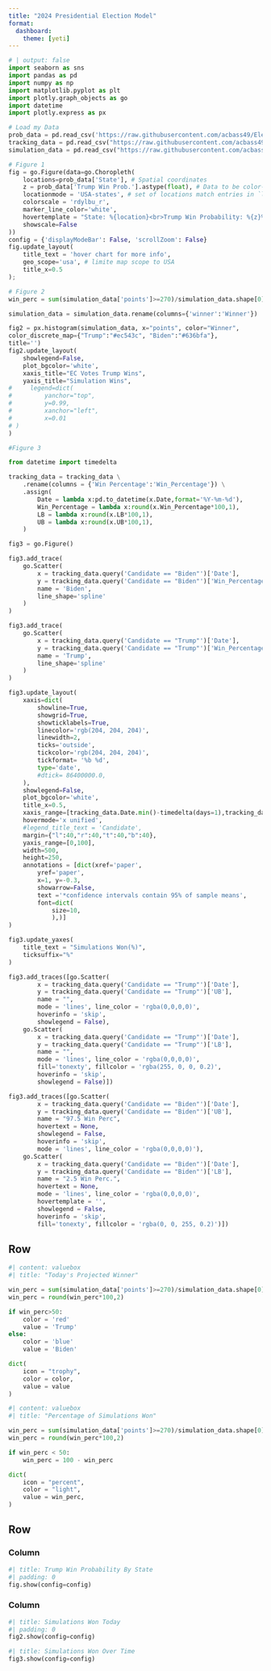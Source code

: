 ```yaml
---
title: "2024 Presidential Election Model"
format: 
  dashboard:
    theme: [yeti]
---
```



```python
# | output: false
import seaborn as sns
import pandas as pd
import numpy as np
import matplotlib.pyplot as plt
import plotly.graph_objects as go
import datetime
import plotly.express as px

# Load my Data
prob_data = pd.read_csv('https://raw.githubusercontent.com/acbass49/Election2024/main/data/state_probabilities.csv')
tracking_data = pd.read_csv("https://raw.githubusercontent.com/acbass49/Election2024/main/data/tracking_data.csv")
simulation_data = pd.read_csv("https://raw.githubusercontent.com/acbass49/Election2024/main/data/simulation_data.csv")

# Figure 1
fig = go.Figure(data=go.Choropleth(
    locations=prob_data['State'], # Spatial coordinates
    z = prob_data['Trump Win Prob.'].astype(float), # Data to be color-coded
    locationmode = 'USA-states', # set of locations match entries in `locations`
    colorscale = 'rdylbu_r',
    marker_line_color='white',
    hovertemplate = "State: %{location}<br>Trump Win Probability: %{z}%<extra></extra>",
    showscale=False
))
config = {'displayModeBar': False, 'scrollZoom': False}
fig.update_layout(
    title_text = 'hover chart for more info',
    geo_scope='usa', # limite map scope to USA
    title_x=0.5
);

# Figure 2
win_perc = sum(simulation_data['points']>=270)/simulation_data.shape[0]

simulation_data = simulation_data.rename(columns={'winner':'Winner'})

fig2 = px.histogram(simulation_data, x="points", color="Winner",
color_discrete_map={"Trump":"#ec543c", "Biden":"#636bfa"},
title='')
fig2.update_layout(
    showlegend=False,
    plot_bgcolor='white',
    xaxis_title="EC Votes Trump Wins",
    yaxis_title="Simulation Wins",
#     legend=dict(
#         yanchor="top",
#         y=0.99,
#         xanchor="left",
#         x=0.01
# )
)

#Figure 3

from datetime import timedelta

tracking_data = tracking_data \
    .rename(columns = {'Win Percentage':'Win_Percentage'}) \
    .assign(
        Date = lambda x:pd.to_datetime(x.Date,format='%Y-%m-%d'),
        Win_Percentage = lambda x:round(x.Win_Percentage*100,1),
        LB = lambda x:round(x.LB*100,1),
        UB = lambda x:round(x.UB*100,1),
    )

fig3 = go.Figure()

fig3.add_trace(
    go.Scatter(
        x = tracking_data.query('Candidate == "Biden"')['Date'],
        y = tracking_data.query('Candidate == "Biden"')['Win_Percentage'],
        name = 'Biden',
        line_shape='spline'
    )
)

fig3.add_trace(
    go.Scatter(
        x = tracking_data.query('Candidate == "Trump"')['Date'],
        y = tracking_data.query('Candidate == "Trump"')['Win_Percentage'],
        name = 'Trump',
        line_shape='spline'
    )
)

fig3.update_layout(
    xaxis=dict(
        showline=True,
        showgrid=True,
        showticklabels=True,
        linecolor='rgb(204, 204, 204)',
        linewidth=2,
        ticks='outside',
        tickcolor='rgb(204, 204, 204)',
        tickformat= '%b %d',
        type='date',
        #dtick= 86400000.0,
    ),
    showlegend=False,
    plot_bgcolor='white',
    title_x=0.5,
    xaxis_range=[tracking_data.Date.min()-timedelta(days=1),tracking_data.Date.max()+timedelta(days=1)],
    hovermode='x unified',
    #legend_title_text = 'Candidate',
    margin={"l":40,"r":40,"t":40,"b":40},
    yaxis_range=[0,100],
    width=500,
    height=250,
    annotations = [dict(xref='paper',
        yref='paper',
        x=1, y=-0.3,
        showarrow=False,
        text ='*confidence intervals contain 95% of sample means',
        font=dict(
            size=10,
            ),)]
)

fig3.update_yaxes(
    title_text = "Simulations Won(%)",
    ticksuffix="%"
)

fig3.add_traces([go.Scatter(
        x = tracking_data.query('Candidate == "Trump"')['Date'], 
        y = tracking_data.query('Candidate == "Trump"')['UB'],
        name = "",
        mode = 'lines', line_color = 'rgba(0,0,0,0)',
        hoverinfo = 'skip',
        showlegend = False),
    go.Scatter(
        x = tracking_data.query('Candidate == "Trump"')['Date'], 
        y = tracking_data.query('Candidate == "Trump"')['LB'],
        name = "",
        mode = 'lines', line_color = 'rgba(0,0,0,0)',
        fill='tonexty', fillcolor = 'rgba(255, 0, 0, 0.2)',
        hoverinfo = 'skip',
        showlegend = False)])

fig3.add_traces([go.Scatter(
        x = tracking_data.query('Candidate == "Biden"')['Date'], 
        y = tracking_data.query('Candidate == "Biden"')['UB'],
        name = "97.5 Win Perc",
        hovertext = None,
        showlegend = False,
        hoverinfo = 'skip',
        mode = 'lines', line_color = 'rgba(0,0,0,0)'),
    go.Scatter(
        x = tracking_data.query('Candidate == "Biden"')['Date'], 
        y = tracking_data.query('Candidate == "Biden"')['LB'],
        name = "2.5 Win Perc.",
        hovertext = None,
        mode = 'lines', line_color = 'rgba(0,0,0,0)',
        hovertemplate = '',
        showlegend = False,
        hoverinfo = 'skip',
        fill='tonexty', fillcolor = 'rgba(0, 0, 255, 0.2)')])

```


## Row

```python
#| content: valuebox
#| title: "Today's Projected Winner"

win_perc = sum(simulation_data['points']>=270)/simulation_data.shape[0]
win_perc = round(win_perc*100,2)

if win_perc>50:
    color = 'red'
    value = 'Trump'
else:
    color = 'blue'
    value = 'Biden'

dict(
    icon = "trophy",
    color = color,
    value = value
)
```

```python
#| content: valuebox
#| title: "Percentage of Simulations Won"

win_perc = sum(simulation_data['points']>=270)/simulation_data.shape[0]
win_perc = round(win_perc*100,2)

if win_perc < 50:
    win_perc = 100 - win_perc

dict(
    icon = "percent",
    color = "light",
    value = win_perc,
) 
```

## Row 

### Column


```python
#| title: Trump Win Probability By State
#| padding: 0
fig.show(config=config)
```


### Column {.tabset}


```python
#| title: Simulations Won Today
#| padding: 0
fig2.show(config=config)
```

```python
#| title: Simulations Won Over Time
fig3.show(config=config)
```

